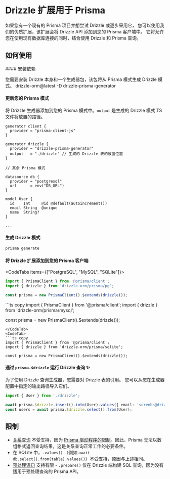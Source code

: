 
# Drizzle 扩展用于 Prisma

如果您有一个现有的 Prisma 项目并想尝试 Drizzle 或逐步采用它，
您可以使用我们的优质扩展，该扩展会将 Drizzle API 添加到您的 Prisma 客户端中。
它将允许您在使用现有数据库连接的同时，结合使用 Drizzle 和 Prisma 查询。

## 如何使用

<Steps>
#### 安装依赖

您需要安装 Drizzle 本身和一个生成器包，该包将从 Prisma 模式生成 Drizzle 模式。
<Npm>
drizzle-orm@latest
-D drizzle-prisma-generator
</Npm>

#### 更新您的 Prisma 模式

将 Drizzle 生成器添加到您的 Prisma 模式中。`output` 是生成的 Drizzle 模式 TS 文件将放置的路径。
```prisma copy filename="schema.prisma" {5-8}
generator client {
  provider = "prisma-client-js"
}

generator drizzle {
  provider = "drizzle-prisma-generator"
  output   = "./drizzle" // 生成的 Drizzle 表的放置位置
}

// 其余 Prisma 模式

datasource db {
  provider = "postgresql"
  url      = env("DB_URL")
}

model User {
  id    Int     @id @default(autoincrement())
  email String  @unique
  name  String?
}

...
```

#### 生成 Drizzle 模式

```bash
prisma generate
```

#### 将 Drizzle 扩展添加到您的 Prisma 客户端

<CodeTabs items={["PostgreSQL", "MySQL", "SQLite"]}>
<CodeTab>
```ts copy
import { PrismaClient } from '@prisma/client';
import { drizzle } from 'drizzle-orm/prisma/pg';

const prisma = new PrismaClient().$extends(drizzle());
```
</CodeTab>
<CodeTab>
```ts copy
import { PrismaClient } from '@prisma/client';
import { drizzle } from 'drizzle-orm/prisma/mysql';

const prisma = new PrismaClient().$extends(drizzle());
```
</CodeTab>
<CodeTab>
```ts copy
import { PrismaClient } from '@prisma/client';
import { drizzle } from 'drizzle-orm/prisma/sqlite';

const prisma = new PrismaClient().$extends(drizzle());
```
</CodeTab>
</CodeTabs>

#### 通过 `prisma.$drizzle` 运行 Drizzle 查询 ✨

为了使用 Drizzle 查询生成器，您需要对 Drizzle 表的引用。
您可以从您在生成器配置中指定的输出路径导入它们。

```ts copy
import { User } from './drizzle';

await prisma.$drizzle.insert().into(User).values({ email: 'sorenbs@drizzle.team', name: 'Søren' });
const users = await prisma.$drizzle.select().from(User);
```

</Steps>

## 限制

- [关系查询](/docs/rqb) 不受支持，因为 [Prisma 驱动程序的限制](https://github.com/prisma/prisma/issues/17576)。因此，Prisma 无法以数组格式返回查询结果，这是关系查询正常工作的必要条件。
- 在 SQLite 中，`.values()` （例如 `await db.select().from(table).values()`）不受支持，原因与上述相同。
- [预处理语句](/docs/perf-queries#prepared-statement) 支持有限 - `.prepare()` 仅在 Drizzle 端构建 SQL 查询，因为没有适用于预处理查询的 Prisma API。
